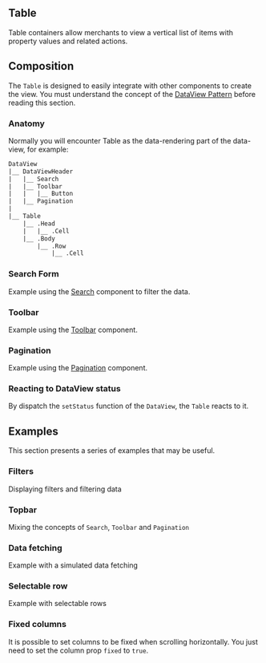 
## Table

Table containers allow merchants to view a vertical list of items with property values and related actions.

## Composition

The `Table` is designed to easily integrate with other components to create the view. You must understand the concept of the [DataView Pattern](data-view/) before reading this section.

### Anatomy

Normally you will encounter Table as the data-rendering part of the data-view, for example:

```txt
DataView
|__ DataViewHeader
|   |__ Search
|   |__ Toolbar
|   |   |__ Button
|   |__ Pagination
|
|__ Table
    |__ .Head
    |   |__ .Cell
    |__ .Body
        |__ .Row
            |__ .Cell
```

<Playground files={example.anatomy} />

### Search Form

Example using the [Search](search/) component to filter the data.

<Playground files={example.searchForm} />

### Toolbar

Example using the [Toolbar](toolbar/) component.

<Playground files={example.toolbar} />

### Pagination

Example using the [Pagination](pagination) component.

<Playground dependencies={example.paginationDeps} files={example.pagination} />

### Reacting to DataView status

By dispatch the `setStatus` function of the `DataView`, the `Table` reacts to it.

<Playground files={example.status} />

## Examples

This section presents a series of examples that may be useful.

### Filters

Displaying filters and filtering data

<Playground files={example.filters} dependencies={example.filtersDeps} />

### Topbar

Mixing the concepts of `Search`, `Toolbar` and `Pagination`

<Playground files={example.topbar} dependencies={example.topbarDeps} />

### Data fetching

Example with a simulated data fetching

<Playground files={example.dataFetch} dependencies={example.dataFetchDeps} />

### Selectable row

Example with selectable rows

<Playground files={example.selectable} />

### Fixed columns

It is possible to set columns to be fixed when scrolling horizontally. You just need to set the column prop `fixed` to `true`.

<Playground files={example.fixedColumns} />
